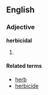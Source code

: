 ==English==

===Adjective===
'''herbicidal'''
# {{stub}}

====Related terms====
*[[herb]]
*[[herbicide]]